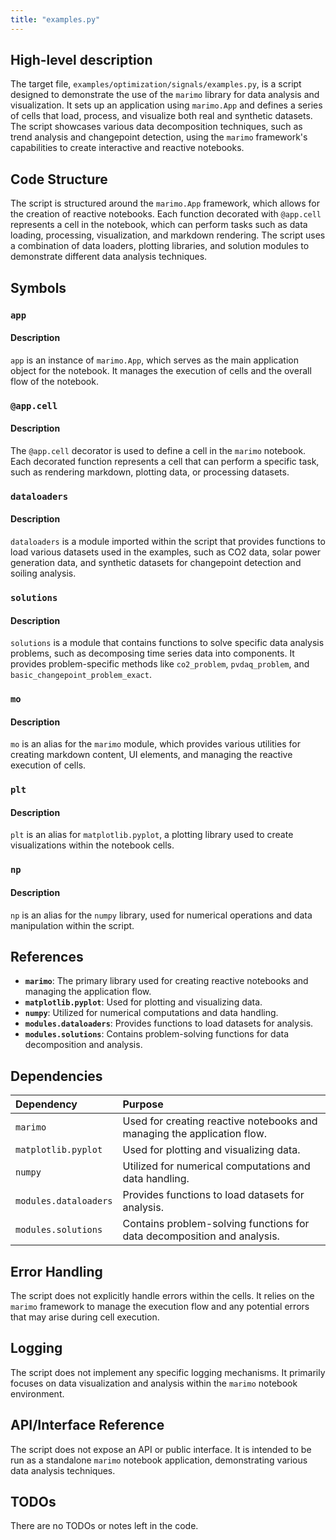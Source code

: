 ```yaml
---
title: "examples.py"
---
```


## High-level description

The target file, `examples/optimization/signals/examples.py`, is a script designed to demonstrate the use of the `marimo` library for data analysis and visualization. It sets up an application using `marimo.App` and defines a series of cells that load, process, and visualize both real and synthetic datasets. The script showcases various data decomposition techniques, such as trend analysis and changepoint detection, using the `marimo` framework's capabilities to create interactive and reactive notebooks.

## Code Structure

The script is structured around the `marimo.App` framework, which allows for the creation of reactive notebooks. Each function decorated with `@app.cell` represents a cell in the notebook, which can perform tasks such as data loading, processing, visualization, and markdown rendering. The script uses a combination of data loaders, plotting libraries, and solution modules to demonstrate different data analysis techniques.

## Symbols

### `app`
#### Description
`app` is an instance of `marimo.App`, which serves as the main application object for the notebook. It manages the execution of cells and the overall flow of the notebook.

### `@app.cell`
#### Description
The `@app.cell` decorator is used to define a cell in the `marimo` notebook. Each decorated function represents a cell that can perform a specific task, such as rendering markdown, plotting data, or processing datasets.

### `dataloaders`
#### Description
`dataloaders` is a module imported within the script that provides functions to load various datasets used in the examples, such as CO2 data, solar power generation data, and synthetic datasets for changepoint detection and soiling analysis.

### `solutions`
#### Description
`solutions` is a module that contains functions to solve specific data analysis problems, such as decomposing time series data into components. It provides problem-specific methods like `co2_problem`, `pvdaq_problem`, and `basic_changepoint_problem_exact`.

### `mo`
#### Description
`mo` is an alias for the `marimo` module, which provides various utilities for creating markdown content, UI elements, and managing the reactive execution of cells.

### `plt`
#### Description
`plt` is an alias for `matplotlib.pyplot`, a plotting library used to create visualizations within the notebook cells.

### `np`
#### Description
`np` is an alias for the `numpy` library, used for numerical operations and data manipulation within the script.

## References

- **`marimo`**: The primary library used for creating reactive notebooks and managing the application flow.
- **`matplotlib.pyplot`**: Used for plotting and visualizing data.
- **`numpy`**: Utilized for numerical computations and data handling.
- **`modules.dataloaders`**: Provides functions to load datasets for analysis.
- **`modules.solutions`**: Contains problem-solving functions for data decomposition and analysis.

## Dependencies

| Dependency | Purpose |
|:-----------|:--------|
| `marimo` | Used for creating reactive notebooks and managing the application flow. |
| `matplotlib.pyplot` | Used for plotting and visualizing data. |
| `numpy` | Utilized for numerical computations and data handling. |
| `modules.dataloaders` | Provides functions to load datasets for analysis. |
| `modules.solutions` | Contains problem-solving functions for data decomposition and analysis. |

## Error Handling

The script does not explicitly handle errors within the cells. It relies on the `marimo` framework to manage the execution flow and any potential errors that may arise during cell execution.

## Logging

The script does not implement any specific logging mechanisms. It primarily focuses on data visualization and analysis within the `marimo` notebook environment.

## API/Interface Reference

The script does not expose an API or public interface. It is intended to be run as a standalone `marimo` notebook application, demonstrating various data analysis techniques.

## TODOs

There are no TODOs or notes left in the code.